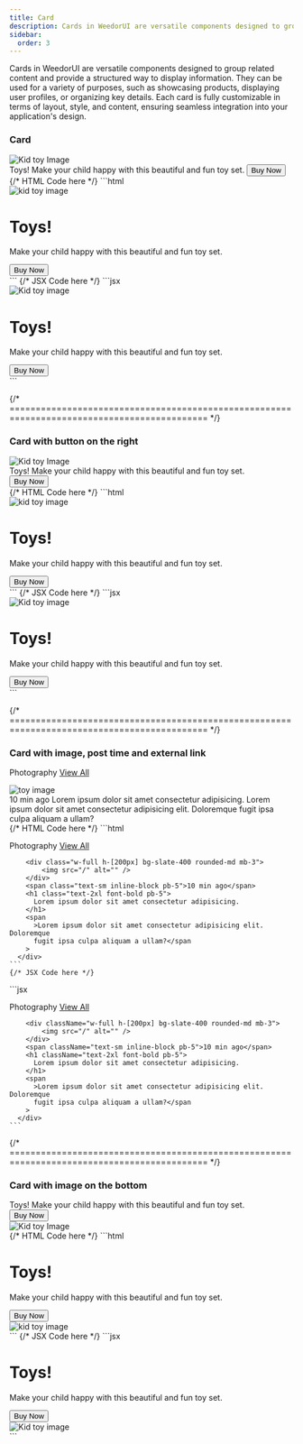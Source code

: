 ```yaml
---
title: Card
description: Cards in WeedorUI are versatile components designed to group related content and provide a structured way to display information. They can be used for a variety of purposes, such as showcasing products, displaying user profiles, or organizing key details. Each card is fully customizable in terms of layout, style, and content, ensuring seamless integration into your application's design.
sidebar:
  order: 3
---
```



Cards in WeedorUI are versatile components designed to group related content and provide a structured way to display information. They can be used for a variety of purposes, such as showcasing products, displaying user profiles, or organizing key details. Each card is fully customizable in terms of layout, style, and content, ensuring seamless integration into your application's design.

### Card

<Tabs style="overflow-x: scroll">
  <TabItem label="Preview">
    <section class="grid place-items-center py-6">
      <div class="w-[360px] h-fit bg-grn-400 overflow-hidden rounded-md shadow-xl bg-slate-50 dark:bg-[#1c232b]">
        <img
          src="https://i.pinimg.com/236x/97/52/48/975248ae71a82109eae2387d8ab3dc7c.jpg"
          alt="Kid toy Image"
          class="w-full h-[200px] object-cover"
        />
        <div class="py-5 px-4">
          <span class="text-3xl font-bold pb-4 inline-block">Toys!</span>
          <span class="text-base pb-5 inline-block">
            Make your child happy with this beautiful and fun toy set.
          </span>
          <button class="bg-blue-500 text-white px-4 py-2 rounded-md hover:shadow-xl">
            Buy Now
          </button>
        </div>
      </div>
    </section>
  </TabItem>
  {/* HTML Code here */}
  <TabItem label="HTML">
    ```html
    <div class="w-[360px] h-fit bg-grn-400 overflow-hidden rounded-md shadow-2xl">
      <img
        src="https://i.pinimg.com/236x/97/52/48/975248ae71a82109eae2387d8ab3dc7c.jpg"
        alt="kid toy image"
        class="w-full h-[200px] object-cover"
      />
      <div class="py-6 px-4">
        <h1 class="text-2xl font-bold pb-3">Toys!</h1>
        <p class="text-base pb-4">
          Make your child happy with this beautiful and fun toy set.
        </p>
        <button class="bg-blue-500 text-white px-4 py-2 rounded-md hover:shadow-xl">
          Buy Now
        </button>
      </div>
    </div>
    ```
    {/* JSX Code here */}
  </TabItem>
  <TabItem label="JSX">
    ```jsx
    <div className="w-[360px] h-fit bg-grn-400 overflow-hidden rounded-md shadow-2xl">
      <img
        src="https://i.pinimg.com/236x/97/52/48/975248ae71a82109eae2387d8ab3dc7c.jpg"
        alt="Kid toy image"
        className="w-full h-[200px] object-cover"
      />
      <div className="py-6 px-4">
        <h1 className="text-2xl font-bold pb-3">Toys!</h1>
        <p className="text-base pb-4">
          Make your child happy with this beautiful and fun toy set.
        </p>
        <button className="bg-blue-500 text-white px-4 py-2 rounded-md hover:shadow-xl">
          Buy Now
        </button>
      </div>
    </div>
    ```
  </TabItem>
</Tabs>

{/* ============================================================================================ */}

### Card with button on the right

<Tabs style="overflow-x: scroll">
  <TabItem label="Preview">
    <section class="grid place-items-center py-6">
      <div class="w-[360px] h-fit bg-grn-400 overflow-hidden rounded-md shadow-xl bg-slate-50 dark:bg-[#1c232b]">
        <img
          src="https://i.pinimg.com/236x/97/52/48/975248ae71a82109eae2387d8ab3dc7c.jpg"
          alt="Kid toy Image"
          class="w-full h-[200px] object-cover"
        />
        <div class="py-5 px-4">
          <span class="text-3xl font-bold pb-4 inline-block">Toys!</span>
          <span class="text-base pb-5 inline-block">
            Make your child happy with this beautiful and fun toy set.
          </span>
          <div class="flex justify-end">
            <button class="bg-blue-500 text-white px-4 py-2 rounded-md hover:shadow-xl">
              Buy Now
            </button>
          </div>
        </div>
      </div>
    </section>
  </TabItem>
  {/* HTML Code here */}
  <TabItem label="HTML">
    ```html
    <div class="w-[360px] h-fit bg-grn-400 overflow-hidden rounded-md shadow-2xl">
      <img
        src="https://i.pinimg.com/236x/97/52/48/975248ae71a82109eae2387d8ab3dc7c.jpg"
        alt="kid toy image"
        class="w-full h-[200px] object-cover"
      />
      <div class="py-6 px-4">
        <h1 class="text-2xl font-bold pb-3">Toys!</h1>
        <p class="text-base pb-4">
          Make your child happy with this beautiful and fun toy set.
        </p>
        <div class="flex justify-end">
          <button class="bg-blue-500 text-white px-4 py-2 rounded-md hover:shadow-xl">
            Buy Now
          </button>
        </div>
      </div>
    </div>
    ```
    {/* JSX Code here */}
  </TabItem>
  <TabItem label="JSX">
    ```jsx
    <div className="w-[360px] h-fit bg-grn-400 overflow-hidden rounded-md shadow-2xl">
      <img
        src="https://i.pinimg.com/236x/97/52/48/975248ae71a82109eae2387d8ab3dc7c.jpg"
        alt="Kid toy image"
        className="w-full h-[200px] object-cover"
      />
      <div className="py-6 px-4">
        <h1 className="text-2xl font-bold pb-3">Toys!</h1>
        <p className="text-base pb-4">
          Make your child happy with this beautiful and fun toy set.
        </p>
        <div className="flex justify-end">
          <button className="bg-blue-500 text-white px-4 py-2 rounded-md hover:shadow-xl">
            Buy Now
          </button>
        </div>
      </div>
    </div>
    ```
  </TabItem>
</Tabs>

{/* ============================================================================================ */}

### Card with image, post time and external link

<Tabs style="overflow-x: scroll">
  <TabItem label="Preview">
    <section class="grid place-items-center py-6">
    <div class="md:w-[450px] w-[360px] h-fit bg-grn-400 overflow-hidden rounded-md shadow-2xl px-5 py-6 bg-slate-50 dark:bg-[#1c232b]">
        <p class="flex justify-between items-center pb-4">
          <span>Photography</span>
          <a href="#">View All</a>
        </p>
        <div class="w-full h-[200px] bg-slate-400 rounded-md mb-3 overflow-hidden">
            <img src="https://i.pinimg.com/236x/97/52/48/975248ae71a82109eae2387d8ab3dc7c.jpg" alt="toy image" class="w-full h-full object-cover" />
        </div>
        <span class="text-sm inline-block pb-5">10 min ago</span>
        <span class="text-3xl font-bold pb-5">
          Lorem ipsum dolor sit amet consectetur adipisicing.
        </span>
        <span>Lorem ipsum dolor sit amet consectetur adipisicing elit. Doloremque fugit ipsa culpa aliquam a ullam?</span>
      </div>
    </section>

  </TabItem>
  {/* HTML Code here */}
  <TabItem label="HTML">
    ```html
    <div
        class="w-[450px] h-fit bg-grn-400 overflow-hidden rounded-md shadow-2xl px-5 py-6 bg-slate-50 dark:bg-[#1c232b]"
      >
        <p class="flex justify-between items-center pb-4">
          <span>Photography</span>
          <a href="#">View All</a>
        </p>

        <div class="w-full h-[200px] bg-slate-400 rounded-md mb-3">
            <img src="/" alt="" />
        </div>
        <span class="text-sm inline-block pb-5">10 min ago</span>
        <h1 class="text-2xl font-bold pb-5">
          Lorem ipsum dolor sit amet consectetur adipisicing.
        </h1>
        <span
          >Lorem ipsum dolor sit amet consectetur adipisicing elit. Doloremque
          fugit ipsa culpa aliquam a ullam?</span
        >
      </div>
    ```
    {/* JSX Code here */}

  </TabItem>
  <TabItem label="JSX">
    ```jsx
     <div
        className="w-[450px] h-fit bg-grn-400 overflow-hidden rounded-md shadow-2xl px-5 py-6 bg-slate-50 dark:bg-[#1c232b]"
      >
        <p className="flex justify-between items-center pb-4">
          <span>Photography</span>
          <a href="#">View All</a>
        </p>

        <div className="w-full h-[200px] bg-slate-400 rounded-md mb-3">
            <img src="/" alt="" />
        </div>
        <span className="text-sm inline-block pb-5">10 min ago</span>
        <h1 className="text-2xl font-bold pb-5">
          Lorem ipsum dolor sit amet consectetur adipisicing.
        </h1>
        <span
          >Lorem ipsum dolor sit amet consectetur adipisicing elit. Doloremque
          fugit ipsa culpa aliquam a ullam?</span
        >
      </div>
    ```

  </TabItem>
</Tabs>

{/* ============================================================================================ */}

### Card with image on the bottom

<Tabs style="overflow-x: scroll">
  <TabItem label="Preview">
    <section class="grid place-items-center py-6">
      <div class="w-[360px] h-fit bg-grn-400 overflow-hidden rounded-md shadow-xl bg-slate-50 dark:bg-[#1c232b]">
        <div class="py-5 px-4">
          <span class="text-3xl font-bold pb-4 inline-block">Toys!</span>
          <span class="text-base pb-5 inline-block">
            Make your child happy with this beautiful and fun toy set.
          </span>
          <div class="flex justify-end">
            <button class="bg-blue-500 text-white px-4 py-2 rounded-md hover:shadow-xl">
              Buy Now
            </button>
          </div>
        </div>
        <img
          src="https://i.pinimg.com/236x/97/52/48/975248ae71a82109eae2387d8ab3dc7c.jpg"
          alt="Kid toy Image"
          class="w-full h-[200px] object-cover"
        />
      </div>
    </section>
  </TabItem>
  {/* HTML Code here */}
  <TabItem label="HTML">
    ```html
    <div class="w-[360px] h-fit bg-grn-400 overflow-hidden rounded-md shadow-2xl">
      <div class="py-6 px-4">
        <h1 class="text-2xl font-bold pb-3">Toys!</h1>
        <p class="text-base pb-4">
          Make your child happy with this beautiful and fun toy set.
        </p>
        <div class="flex justify-end">
          <button class="bg-blue-500 text-white px-4 py-2 rounded-md hover:shadow-xl">
            Buy Now
          </button>
        </div>
      </div>
      <img
        src="https://i.pinimg.com/236x/97/52/48/975248ae71a82109eae2387d8ab3dc7c.jpg"
        alt="kid toy image"
        class="w-full h-[200px] object-cover"
      />
    </div>
    ```
    {/* JSX Code here */}
  </TabItem>
  <TabItem label="JSX">
    ```jsx
    <div className="w-[360px] h-fit bg-grn-400 overflow-hidden rounded-md shadow-2xl">
      <div className="py-6 px-4">
        <h1 className="text-2xl font-bold pb-3">Toys!</h1>
        <p className="text-base pb-4">
          Make your child happy with this beautiful and fun toy set.
        </p>
        <div className="flex justify-end">
          <button className="bg-blue-500 text-white px-4 py-2 rounded-md hover:shadow-xl">
            Buy Now
          </button>
        </div>
      </div>
      <img
        src="https://i.pinimg.com/236x/97/52/48/975248ae71a82109eae2387d8ab3dc7c.jpg"
        alt="Kid toy image"
        className="w-full h-[200px] object-cover"
      />
    </div>
    ```
  </TabItem>
</Tabs>
